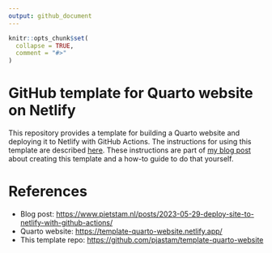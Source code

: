 ```yaml
---
output: github_document
---
```


<!-- README.md is generated from README.Rmd. Please edit that file -->

```r
knitr::opts_chunk$set(
  collapse = TRUE,
  comment = "#>"
)
```

# GitHub template for Quarto website on Netlify

<!-- badges: start -->
<!-- badges: end -->

This repository provides a template for building a Quarto website and deploying it to Netlify with GitHub Actions. The instructions for using this template are described [here](https://www.pietstam.nl/posts/2023-05-29-deploy-site-to-netlify-with-github-actions/#a-versatile-template). These instructions are part of [my blog post](https://www.pietstam.nl/posts/2023-05-29-deploy-site-to-netlify-with-github-actions/) about creating this template and a how-to guide to do that yourself.

# References

- Blog post: [https://www.pietstam.nl/posts/2023-05-29-deploy-site-to-netlify-with-github-actions/](https://www.pietstam.nl/posts/2023-05-29-deploy-site-to-netlify-with-github-actions/)
- Quarto website: [https://template-quarto-website.netlify.app/](https://template-quarto-website.netlify.app/)
- This template repo: [https://github.com/pjastam/template-quarto-website](https://github.com/pjastam/template-quarto-website)

